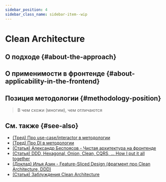 ```yaml
---
sidebar_position: 4
sidebar_class_name: sidebar-item--wip
---
```



# Clean Architecture

<WIP ticket="165" />

## О подходе {#about-the-approach}

## О применимости в фронтенде {#about-applicability-in-the-frontend}

## Позиция методологии {#methodology-position}

> В чем схожи (многим), чем отличаются

## См. также {#see-also}

- [(Тред) Про use-case/interactor в методологии](https://t.me/feature_sliced/3897)
- [(Тред) Про DI в методологии](https://t.me/feature_sliced/4592)
- [(Статья) Александр Беспоясов - Чистая архитектура на фронтенде](https://bespoyasov.ru/blog/clean-architecture-on-frontend/)
- [(Статья) DDD, Hexagonal, Onion, Clean, CQRS, … How I put it all together](https://herbertograca.com/2017/11/16/explicit-architecture-01-ddd-hexagonal-onion-clean-cqrs-how-i-put-it-all-together/)
- [(Доклад) Илья Азин - Feature-Sliced Design (фрагмент про Clean Architecture, DDD)](https://youtu.be/SnzPAr_FJ7w?t=528)
- [(Статья) Заблуждения Clean Architecture](https://habr.com/ru/company/mobileup/blog/335382/)
